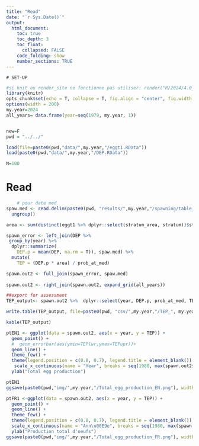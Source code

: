 ```yaml
---
title: "Read"
date: "`r Sys.Date()`"
output:
  html_document:
    toc: true
    toc_depth: 3
    toc_float:
      collapsed: FALSE
    code_folding: show
    number_sections: TRUE
---
```


    # SET-UP
```r

#si knit ou render_site ne fonctionne pas utiliser: render("R/2024/4.0_TEP.Rmd")
library(knitr)
opts_chunk$set(echo = T, collapse = T, fig.align = "center", fig.width = 9, fig.height = 6, message=F, warning=F)
options(width = 200)
my.year=2024
all_years= data.frame(year=seq(1979, my.year, 1))
```    

```r
```

```r
new=F
pwd = "../../"

load(file=paste0(pwd,"data/",my.year,"/eggt1.RData"))
load(paste0(pwd,"data/",my.year,"/DEP.RData"))

N=100
```



# Read 

```r
    # pour date med
spaw.med <- read.delim(paste0(pwd, "results/",my.year,"/spawning/table_nlmeAR_", my.year, ".txt"))  %>% 
  ungroup()

area <- sum(distinct(eggt1 %>% dplyr::select(stratum_area, stratum))$stratum_area)

spawn_error <- left_join(DEP %>% 
 group_by(year) %>%
  dplyr::summarize(
    DEP.p = mean(DEP, na.rm = T)), spaw.med) %>% 
  mutate(
    TEP = (DEP.p * area) / prob_at_med)

spawn.out2 <- full_join(spawn_error, spaw.med)
                        
spawn.out2 <- right_join(spawn.out2, expand_grid(all_years))

##export for assessment
TEP_output<- spawn.out2 %>%  dplyr::select(year, DEP.p, prob_at_med, TEP)

write.table(TEP_output, file=paste0(pwd, "csv/",my.year,"/TEP_", my.year,".csv"), row.names=F, sep=",", dec=".")

kable(TEP_output)

ptEN1 <- ggplot(data = spawn.out2, aes(x = year, y = TEP)) +
  geom_point() +
  #  geom_errorbar(aes(ymin=TEPlwr,ymax=TEPupr))+
  geom_line() +
  theme_few() +
  theme(legend.position = c(0.8, 0.7), legend.title = element_blank()) +
   scale_x_continuous(name = "Year", breaks = seq(1980, max(spawn.out2$year), 5)) +
  ylab("Total egg production")

ptEN1
ggsave(paste0(pwd,"img/",my.year,"/Total_egg_production_EN.png"), width = 8, height = 5, unit = "in", dpi = 600)

ptFR1 <-ggplot(data = spawn.out2, aes(x = year, y = TEP)) +
  geom_point() +
  geom_line() +
  theme_few() +
  theme(legend.position = c(0.8, 0.7), legend.title = element_blank()) +
  scale_x_continuous(name = "Ann\u00E9e", breaks = seq(1980, max(spawn.out2$year), 5)) +
  ylab("Production total d'oeufs")
ggsave(paste0(pwd,"img/",my.year,"/Total_egg_production_FR.png"), width = 8, height = 5, unit = "in", dpi = 600)

```
